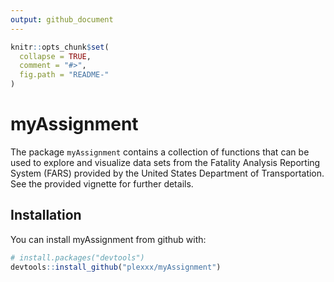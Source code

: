 ```yaml
---
output: github_document
---
```


<!-- README.md is generated from README.Rmd. Please edit that file -->

```r
knitr::opts_chunk$set(
  collapse = TRUE,
  comment = "#>",
  fig.path = "README-"
)
```

# myAssignment

The package `myAssignment` contains a collection of functions that can be used to explore and visualize data sets from the Fatality Analysis Reporting System (FARS) provided by the United States Department of Transportation. See the provided vignette for further details.

## Installation

You can install myAssignment from github with:

```r
# install.packages("devtools")
devtools::install_github("plexxx/myAssignment")
```
